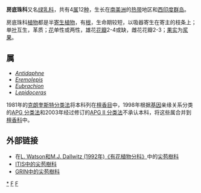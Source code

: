 {{Automatic Taxobox
| taxon = Eremolepidaceae
| image = 
| image_caption = 
| authority = [[Philippe_Édouard_Léon_Van_Tieghem|Tiegh.]] ex [[中井猛之进|Nakai]] (1952年) 
| subdivision_ranks = [[属|属]]
| subdivision = 
参见正文
}}
'''房底珠科'''又名[[绿乳科|绿乳科]]，共有4[[属|属]]12[[种|种]]，生长在[[南美洲|南美洲]]的[[热带|热带]]地区和[[西印度群岛|西印度群岛]]。

房底珠科[[植物|植物]]都是半[[寄生植物|寄生植物]]，有[[根|根]]，生命期较短，以吸器寄生在寄主的枝条上；单[[叶|叶]]互生，革质；[[花|花]]单性或两性，雄花[[花瓣|花瓣]]2-4或缺，雌花花瓣2-3；[[果实|果实]]为[[浆果|浆果]]。

== 属 ==
* ''[[Antidaphne|Antidaphne]]''
* ''[[Eremolepis|Eremolepis]]''
* ''[[Eubrachion|Eubrachion]]''
* ''[[Lepidoceras|Lepidoceras]]''

1981年的[[克朗奎斯特分类法|克朗奎斯特分类法]]将本科列在[[檀香目|檀香目]]中，1998年根据[[基因|基因]]亲缘关系分类的[[APG_分类法|APG 分类法]]和2003年经过修订的[[APG_II_分类法|APG II 分类法]]不承认本科，将这些属合并到[[檀香科|檀香科]]中。

== 外部链接 ==
 
*在[https://web.archive.org/web/20070103200438/http://delta-intkey.com/angio/ L. Watson和M.J. Dallwitz (1992年)《有花植物分科》]中的[http://delta-intkey.com/angio/www/eremolep.htm 尖苞樹科]{{Wayback|url=http://delta-intkey.com/angio/ |date=20070103200438 }}
*[http://www.cbif.gc.ca/pls/itisca/next?v_tsn=500058&taxa=Eremolepidaceae&p_ifx=&p_lang= ITIS中的尖苞樹科]{{dead link|date=2018年3月 |bot=InternetArchiveBot |fix-attempted=yes }} 
*[https://web.archive.org/web/20090120033921/http://www.ars-grin.gov/cgi-bin/npgs/html/family.pl?417 GRIN中的尖苞樹科]
{{Taxonbar|from=Q963405}}

[[Category:房底珠科|*]]
[[Category:植物科名|F]]
[[Category:美洲植物|F]]
